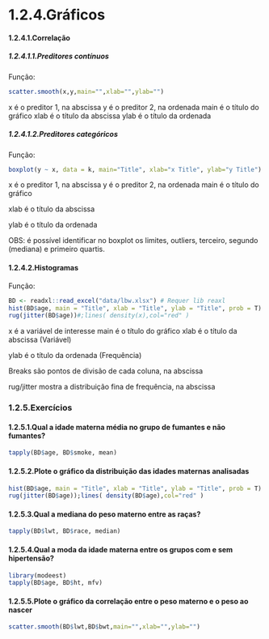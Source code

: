 # 1.2.4.Gráficos
#### 1.2.4.1.Correlação
##### 1.2.4.1.1.Preditores contínuos
Função: 
``` r
scatter.smooth(x,y,main="",xlab="",ylab="")
```
x é o preditor 1, na abscissa
y é o preditor 2, na ordenada
main é o título do gráfico
xlab é o título da abscissa
ylab é o título da ordenada

##### 1.2.4.1.2.Preditores categóricos    
Função: 
``` r
boxplot(y ~ x, data = k, main="Title", xlab="x Title", ylab="y Title")
```
x é o preditor 1, na abscissa
y é o preditor 2, na ordenada
main é o título do gráfico

xlab é o título da abscissa

ylab é o título da ordenada

OBS: é possível identificar no boxplot os limites, outliers, terceiro, segundo (mediana) e primeiro quartis.
  
#### 1.2.4.2.Histogramas
Função:  
``` r
BD <- readxl::read_excel("data/lbw.xlsx") # Requer lib reaxl
hist(BD$age, main = "Title", xlab = "Title", ylab = "Title", prob = T)
rug(jitter(BD$age))#;lines( density(x),col="red" )
```
x é a variável de interesse
main é o título do gráfico
xlab é o título da abscissa (Variável)

ylab é o título da ordenada (Frequência)

Breaks são pontos de divisão de cada coluna, na abscissa

rug/jitter mostra a distribuição fina de frequência, na abscissa

### 1.2.5.Exercícios
#### 1.2.5.1.Qual a idade materna média no grupo de fumantes e não fumantes?
``` r
tapply(BD$age, BD$smoke, mean)
```
#### 1.2.5.2.Plote o gráfico da distribuição das idades maternas analisadas
``` r
hist(BD$age, main = "Title", xlab = "Title", ylab = "Title", prob = T)
rug(jitter(BD$age));lines( density(BD$age),col="red" )
```
#### 1.2.5.3.Qual a mediana do peso materno entre as raças?
``` r
tapply(BD$lwt, BD$race, median)
```
#### 1.2.5.4.Qual a moda da idade materna entre os grupos com e sem hipertensão?
``` r
library(modeest)
tapply(BD$age, BD$ht, mfv)
```
#### 1.2.5.5.Plote o gráfico da correlação entre o peso materno e o peso ao nascer
``` r
scatter.smooth(BD$lwt,BD$bwt,main="",xlab="",ylab="")
```
